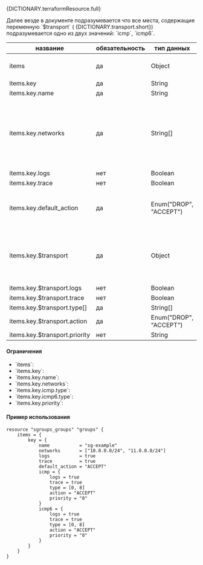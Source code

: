 
<div className="paragraph">
  <p>{DICTIONARY.terraformResource.full}</p>
</div>
<div className="paragraph">
  Далее везде в документе подразумевается что все места, содержащие переменную `$transport` (
  {DICTIONARY.transport.short}) подразумевается одно из двух значений: `icmp`, `icmp6`.
</div>

<div className="scrollable-x">
  <table>
    <thead>
      <tr>
        <th>название</th>
        <th>обязательность</th>
        <th>тип данных</th>
        <th>доп. описание</th>
      </tr>
    </thead>
    <tbody>
      <tr>
        <td>items</td>
        <td>да</td>
        <td>Object</td>
        <td>Cписок ресурсов создаваемые terraform ресурсом.</td>
      </tr>
      <tr>
        <td>items.key</td>
        <td>да</td>
        <td>String</td>
        <td>Уникальный ключ блока items.</td>
      </tr>
      <tr>
        <td>items.key.name</td>
        <td>да</td>
        <td>String</td>
        <td>Имя Security Group.</td>
      </tr>
      <tr>
        <td>items.key.networks</td>
        <td>да</td>
        <td>String[]</td>
        <td>
          Список содержащий имена подсетей которые включены в указанную группу безопасности. Т.к. описывается
          имплементация Terrafom module в Terraform resource то имя Networks совпадает с CIDR хотя им не является.
        </td>
      </tr>
      <tr>
        <td>items.key.logs</td>
        <td>нет</td>
        <td>Boolean</td>
        <td>{DICTIONARY.log.short}</td>
      </tr>
      <tr>
        <td>items.key.trace</td>
        <td>нет</td>
        <td>Boolean</td>
        <td>{DICTIONARY.trace.short}</td>
      </tr>
      <tr>
        <td>items.key.default_action</td>
        <td>да</td>
        <td>Enum("DROP", "ACCEPT")</td>
        <td>
          Определяет действие по умолчанию для пакетов, не соответствующих ни одному из установленных правил в цепочке.
        </td>
      </tr>
      <tr>
        <td>items.key.$transport</td>
        <td>да</td>
        <td>Object</td>
        <td>
          Структура, описывающая взаимодействие с ICMP-трафиком по умолчанию. Для обработки ICMP-трафика добавляется
          соответствующее правило в начало цепочки.
        </td>
      </tr>
      <tr>
        <td>items.key.$transport.logs</td>
        <td>нет</td>
        <td>Boolean</td>
        <td>{DICTIONARY.log.short}</td>
      </tr>
      <tr>
        <td>items.key.$transport.trace</td>
        <td>нет</td>
        <td>Boolean</td>
        <td>{DICTIONARY.trace.short}</td>
      </tr>
      <tr>
        <td>items.key.$transport.type[]</td>
        <td>да</td>
        <td>String[]</td>
        <td>{DICTIONARY.icmpTypes.short}</td>
      </tr>
      <tr>
        <td>items.key.$transport.action</td>
        <td>да</td>
        <td>Enum("DROP", "ACCEPT")</td>
        <td>{DICTIONARY.action.short}</td>
      </tr>
      <tr>
        <td>items.key.$transport.priority</td>
        <td>нет</td>
        <td>String</td>
        <td>{DICTIONARY.priority.short}</td>
      </tr>
    </tbody>
  </table>
</div>

#### Ограничения

<ul>
  <li>
    `items`:
    <Restrictions data={RESTRICTIONS.items} />
  </li>
  <li>
    `items.key`:
    <Restrictions data={RESTRICTIONS.itemsRuleName_sg} />
  </li>
  <li>
    `items.key.name`:
    <Restrictions data={RESTRICTIONS.name} />
  </li>
  <li>
    `items.key.networks`:
    <Restrictions data={RESTRICTIONS.cidr} />
  </li>
  <li>
    `items.key.icmp.type`:
    <Restrictions data={RESTRICTIONS.icmpType} />
  </li>
  <li>
    `items.key.icmp6.type`:
    <Restrictions data={RESTRICTIONS.icmpType} />
  </li>
  <li>
    `items.key.priority`:
    <Restrictions data={RESTRICTIONS.priority} />
  </li>
</ul>

#### Пример использования

```hcl
resource "sgroups_groups" "groups" {
    items = {
        key = {
            name           = "sg-example"
            networks       = ["10.0.0.0/24", "11.0.0.0/24"]
            logs           = true
            trace          = true
            default_action = "ACCEPT"
            icmp = {
                logs = true
                trace = true
                type = [0, 8]
                action = "ACCEPT"
                priority = "0"
            }
            icmp6 = {
                logs = true
                trace = true
                type = [0, 8]
                action = "ACCEPT"
                priority = "0"
            }
        }
    }
}
```
